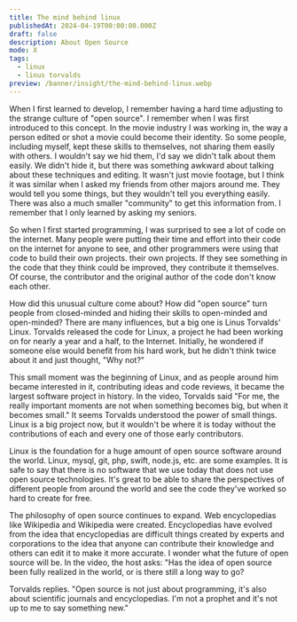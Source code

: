```yaml
---
title: The mind behind linux
publishedAt: 2024-04-19T00:00:00.000Z
draft: false
description: About Open Source
mode: X
tags:
  - linux
  - linus torvalds
preview: /banner/insight/the-mind-behind-linux.webp
---
```


<Youtube id="o8NPllzkFhE?si=oI77nTwhXLf20e9i" />

When I first learned to develop, I remember having a hard time adjusting to the strange culture of "open source". I remember when I was first introduced to this concept. In the movie industry I was working in, the way a person edited or shot a movie could become their identity.
So some people, including myself, kept these skills to themselves, not sharing them easily with others. I wouldn't say we hid them, I'd say we didn't talk about them easily.
We didn't hide it, but there was something awkward about talking about these techniques and editing. It wasn't just movie footage, but I think it was similar when I asked my friends from other majors around me. They would tell you some things, but they wouldn't tell you everything easily. There was also a much smaller "community" to get this information from. I remember that I only learned by asking my seniors.

So when I first started programming, I was surprised to see a lot of code on the internet. Many people were putting their time and effort into their code on the internet for anyone to see, and other programmers were using that code to build their own projects.
their own projects. If they see something in the code that they think could be improved, they contribute it themselves. Of course, the contributor and the original author of the code don't know each other.

How did this unusual culture come about? How did "open source" turn people from closed-minded and hiding their skills to open-minded and open-minded? There are many influences, but a big one is Linus Torvalds' Linux. Torvalds released the code for Linux, a project he had been working on for nearly a year and a half, to the Internet. Initially, he wondered if someone else would benefit from his hard work, but he didn't think twice about it and just thought, "Why not?"

This small moment was the beginning of Linux, and as people around him became interested in it, contributing ideas and code reviews, it became the largest software project in history. In the video, Torvalds said "For me, the really important moments are not when something becomes big, but when it becomes small." It seems Torvalds understood the power of small things. Linux is a big project now, but it wouldn't be where it is today without the contributions of each and every one of those early contributors.

Linux is the foundation for a huge amount of open source software around the world. Linux, mysql, git, php, swift, node.js, etc. are some examples. It is safe to say that there is no software that we use today that does not use open source technologies. It's great to be able to share the perspectives of different people from around the world and see the code they've worked so hard to create for free.

The philosophy of open source continues to expand. Web encyclopedias like Wikipedia and Wikipedia were created. Encyclopedias have evolved from the idea that encyclopedias are difficult things created by experts and corporations to the idea that anyone can contribute their knowledge and others can edit it to make it more accurate. I wonder what the future of open source will be. In the video, the host asks: "Has the idea of open source been fully realized in the world, or is there still a long way to go?

Torvalds replies. "Open source is not just about programming, it's also about scientific journals and encyclopedias. I'm not a prophet and it's not up to me to say something new."
